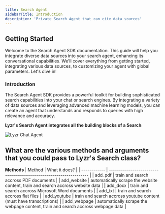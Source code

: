 ```yaml
---
title: Search Agent
sidebarTitle: Introduction
description: 'Private Search Agent that can cite data sources'
---
```

## Getting Started
Welcome to the Search Agent SDK documentation. This guide will help you integrate diverse data sources into your search agent, enhancing its conversational capabilities. We'll cover everything from getting started, integrating various data sources, to customizing your agent with global parameters. Let's dive in!
### **Introduction**

The Search Agent SDK provides a powerful toolkit for building sophisticated search capabilities into your chat or search engines. By integrating a variety of data sources and leveraging advanced machine learning models, you can create an agent that understands and responds to queries with high relevance and accuracy.

**Lyzr's Search Agent integrates all the building blocks of a Search**

![Lyzr Chat Agent](../../assets/images/pre-built-agents/chat-agent-chart.png)

## What are the various methods and arguments that you could pass to Lyzr's Search class?

**Methods**
| Method       | What it does?                                                       |
| ------------ | ------------------------------------------------------------------- |
| add_pdf     | train and search accross PDF documents                                             |
| add_website | automatically scrape the website content, train and search accross website data |
| add_docx    | train and search accross Microsoft Word documents                                  |
| add_txt     | train and search accross flat files                                                |
| add_youtube | train and search accross youtube content (must have transcriptions)                |
| add_webpage | automatically scrape the webpage content, train and search accross webpage data |